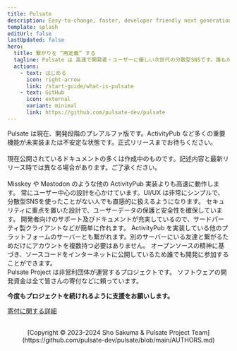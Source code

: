 ```yaml
---
title: Pulsate
description: Easy-to-change, faster, developer friendly next generation decentralized social media.
template: splash
editUrl: false
lastUpdated: false
hero:
  title: 繋がりを “再定義” する
  tagline: Pulsate は 高速で開発者・ユーザーに優しい次世代の分散型SNSです。誰もが気軽に情報を共有しより公平でオープンなデジタル空間を提供します。
  actions:
    - text: はじめる
      icon: right-arrow
      link: /start-guide/what-is-pulsate
    - text: GitHub
      icon: external
      variant: minimal
      link: https://github.com/pulsate-dev/pulsate
---
```



<Aside type="caution">
  Pulsate は現在、開発段階のプレアルファ版です。ActivityPub など多くの重要機能が未実装または不安定な状態です。正式リリースまでお待ちください。
</Aside>

<br />

<Aside type="note" title="ドキュメントについて">
  現在公開されているドキュメントの多くは作成中のものです。記述内容と最新リリース時では異なる場合があります。ご了承ください。
</Aside>

<br />

<CardGrid stagger>
  <Card icon="rocket" title="高いパフォーマンス" >
    Misskey や Mastodon のような他の ActivityPub 実装よりも高速に動作します。
  </Card>
  <Card icon="heart" title="ユーザー中心の設計" >
    常にユーザー中心の設計を心かけています。UI/UX は非常にシンプルで、分散型SNSを使ったことがない人でも直感的に扱えるようになります。
  </Card>
  <Card icon="moon" title="重視されたセキュリティ" >
    セキュリティに重点を置いた設計で、ユーザーデータの保護と安全性を確保しています。
  </Card>
  <Card icon="puzzle" title="作りたいものを作れるように" >
    開発者向けのサポート及びドキュメントが充実しているので、サードパーティ製クライアントなどが簡単に作れます。
  </Card>
  <Card icon="star" title="Pulsate以外の人とも" >
    ActivityPub を実装している他のプラットフォームのサーバーとも繋がれます。別のサーバーにいる友達と繋がるためだけにアカウントを複数持つ必要はありません。
  </Card>
  <Card icon="github" title="いつまでもオープンソース" >
    オープンソースの精神に基づき、ソースコードをインターネットに公開しているため誰でも開発に参加することができます。
  </Card>
</CardGrid>

<br />

<Aside type="tip" title="寄付のお願い" >
  Pulsate Project は非営利団体が運営するプロジェクトです。 ソフトウェアの開発資金は全て皆さんの寄付などに頼っています。

  **今度もプロジェクトを続けれるように支援をお願いします。**

  [寄付に関する詳細](/sponsor)
</Aside>

<br />

<center>
  [Copyright © 2023-2024 Sho Sakuma & Pulsate Project Team](https://github.com/pulsate-dev/pulsate/blob/main/AUTHORS.md)
</center>
